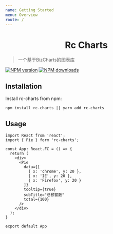 ```yaml
---
name: Getting Started
menu: Overview
route: /
---
```


<div align="center">
  <h1>Rc Charts</h1>
</div>

> 一个基于BizCharts的图表库

[![NPM version](https://img.shields.io/npm/v/rc-charts.svg?style=flat)](https://npmjs.org/package/rc-charts)
[![NPM downloads](http://img.shields.io/npm/dm/rc-charts.svg?style=flat)](https://npmjs.org/package/rc-charts)

## Installation

Install rc-charts from npm:

```
npm install rc-charts || yarn add rc-charts
```

## Usage

```
import React from 'react';
import { Pie } form 'rc-charts';

const App: React.FC = () => {
  return (
    <div>
      <Pie
        data={[
          { x: 'chrome', y: 20 },
          { x: 'IE', y: 20 },
          { x: 'Firefox', y: 20 }
        ]}
        tooltip={true}
        subTitle="总预警数"
        total={100}
      />
    </div>
  );
}

export default App
```
